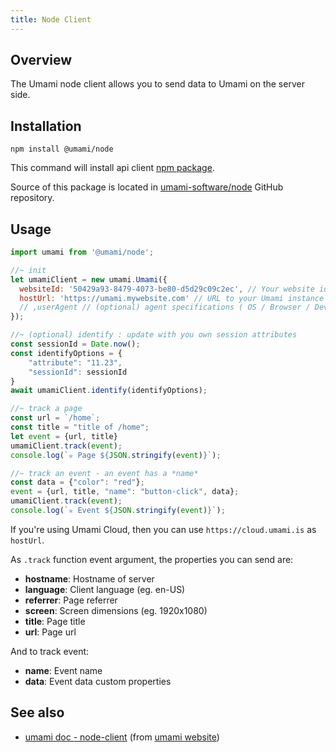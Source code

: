 ```yaml
---
title: Node Client
---
```


## Overview

The Umami node client allows you to send data to Umami on the server side.

## Installation

```shell
npm install @umami/node
```

This command will install api client [npm package](https://www.npmjs.com/package/@umami/node).

Source of this package is located in [umami-software/node](https://github.com/umami-software/node) GitHub repository.

## Usage

```js
import umami from '@umami/node';

//~ init
let umamiClient = new umami.Umami({
  websiteId: '50429a93-8479-4073-be80-d5d29c09c2ec', // Your website id
  hostUrl: 'https://umami.mywebsite.com' // URL to your Umami instance
  // ,userAgent // (optional) agent specifications ( OS / Browser / Device )
});

//~ (optional) identify : update with you own session attributes
const sessionId = Date.now();
const identifyOptions = {
    "attribute": "11.23",
    "sessionId": sessionId
}
await umamiClient.identify(identifyOptions);

//~ track a page
const url = `/home`;
const title = "title of /home";
let event = {url, title}
umamiClient.track(event);
console.log(`✮ Page ${JSON.stringify(event)}`);

//~ track an event - an event has a *name*
const data = {"color": "red"};
event = {url, title, "name": "button-click", data};
umamiClient.track(event);
console.log(`✮ Event ${JSON.stringify(event)}`);
```

If you're using Umami Cloud, then you can use `https://cloud.umami.is` as `hostUrl`.

As `.track` function event argument, the properties you can send are:

- **hostname**: Hostname of server
- **language**: Client language (eg. en-US)
- **referrer**: Page referrer
- **screen**: Screen dimensions (eg. 1920x1080)
- **title**: Page title
- **url**: Page url

And to track event:
- **name**: Event name
- **data**: Event data custom properties

## See also
- [umami doc - node-client](https://umami.is/docs/api/node-client) (from [umami website](https://github.com/umami-software/website))